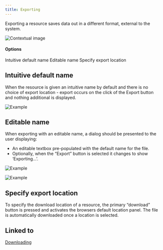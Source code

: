 ```yaml
---
title: Exporting
---
```


<PageDescription>

  Exporting a resource saves data out in a different format, external to the system.
  
</PageDescription>

<Row>
  <Column colLg={8}>

![Contextual image](images/0.png)

  </Column>
</Row>

#### Options

<AnchorLinks>
  <AnchorLink>Intuitive default name</AnchorLink>
  <AnchorLink>Editable name</AnchorLink>
  <AnchorLink>Specify export location</AnchorLink>
</AnchorLinks>

## Intuitive default name

When the resource is given an intuitive name by default and there is no choice
of export location - export occurs on the click of the Export button and
nothing additional is displayed.

<Row>
 <Column colLg={8}>

![Example](images/1.png)

 </Column>
</Row>

## Editable name

When exporting with an editable name, a dialog should be presented to the user displaying:
- An editable textbox pre-populated with the default name for the file.
- Optionally, when the “Export” button is selected it changes to show ‘Exporting…’.

<Row>
 <Column colLg={8}>

![Example](images/2.png)

 </Column>
</Row>
<Row>
 <Column colLg={8}>

![Example](images/3.png)

 </Column>
</Row>

## Specify export location

To specify the download location of a resource, the primary “download” button
is pressed and activates the browsers default location panel. The file is
automatically downloaded once a location is selected.

## Linked to

[Downloading](../downloading)

